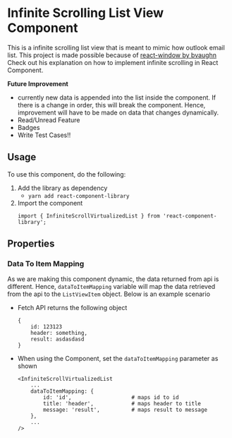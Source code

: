 
<Meta title='Docs/InfiniteScrollVirtualizedList' component={InfiniteScrollVirtualizedList} />

# Infinite Scrolling List View Component

This is a infinite scrolling list view that is meant to mimic how outlook email list. This project is made possible
because of [react-window by bvaughn](https://github.com/bvaughn/react-window) Check out his explanation on how to
implement infinite scrolling in React Component.

**Future Improvement**
- currently new data is appended into the list inside the component. If there is a change in order, this will break the
component. Hence, improvement will have to be made on data that changes dynamically.
- Read/Unread Feature
- Badges
- Write Test Cases!!

## Usage

To use this component, do the following:

1. Add the library as dependency
    - `yarn add react-component-library`
2. Import the component
    ```
    import { InfiniteScrollVirtualizedList } from 'react-component-library';
    ```

## Properties

<ArgsTable of={InfiniteScrollVirtualizedList} />

### Data To Item Mapping

As we are making this component dynamic, the data returned from api is different. Hence, `dataToItemMapping` variable
will map the data retrieved from the api to the `ListViewItem` object. Below is an example scenario

- Fetch API returns the following object
    ```
    {
        id: 123123
        header: something,
        result: asdasdasd
    }
    ```

- When using the Component, set the `dataToItemMapping` parameter as shown
    ```
    <InfiniteScrollVirtualizedList
        ...
        dataToItemMapping: {
            id: 'id',                   # maps id to id
            title: 'header',            # maps header to title
            message: 'result',          # maps result to message
        },
        ...
    />
    ```











